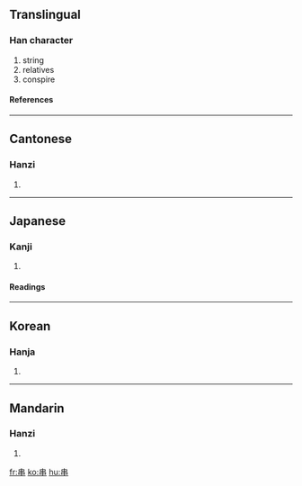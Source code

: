 {{see|串}}<!-- may be replaced by zh-forms -->

==Translingual==
===Han character===
{{Han char|rad=丨|as=06|sn=7|four=5000<sub>6</sub>|canj=中中 (LL)}}
# string
# relatives
# conspire
====References====
{{Han ref|kx=0080.020|dkj=00080|dj=0162.030|hdz=10030.020|uh=4E32|ud=20018|bh=A6EA|bd=42730}}
----
==Cantonese==
===Hanzi===
{{yue-hanzi|jyut=|y=chyun3, gwaan3}}
# {{defn|Cantonese}}
----
==Japanese==
===Kanji===
{{ja-kanji|grade=|rs=丨06}}
# {{defn|Japanese}}
====Readings====
{{ja-readings|on=[[せん]] (sen), [[かん]] (kan)|kun=[[くし]] (kushi), [[つらぬく]] (tsuranuku)}}
----
==Korean==
===Hanja===
{{ko-hanja|hangeul=[[곶]], [[관]], [[천]]|rv=got, gwan, cheon|mr=kot, kwan, ch'ŏn}}
# {{defn|Korean}}
----

==Mandarin==
===Hanzi===
{{cmn-hanzi|pin=[[chuàn]] (chuan4)|wg=ch'uan<sup>4</sup>}}
# {{defn|Mandarin}}

[[fr:串]]
[[ko:串]]
[[hu:串]]